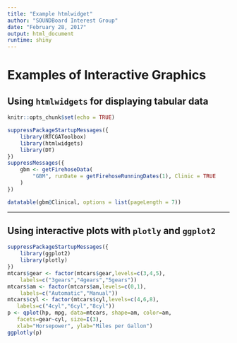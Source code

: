 ```yaml
---
title: "Example htmlwidget"
author: "SOUNDBoard Interest Group"
date: "February 28, 2017"
output: html_document
runtime: shiny
---
```

# Examples of Interactive Graphics

## Using `htmlwidgets` for displaying tabular data

```r
knitr::opts_chunk$set(echo = TRUE)
```

```r
suppressPackageStartupMessages({
    library(RTCGAToolbox)
    library(htmlwidgets)
    library(DT)
})
suppressMessages({
    gbm <- getFirehoseData(
        "GBM", runDate = getFirehoseRunningDates(1), Clinic = TRUE
    )
})
```

```r
datatable(gbm@Clinical, options = list(pageLength = 7))
```

-----------------------------------------------------------------
## Using interactive plots with `plotly` and `ggplot2`

```r
suppressPackageStartupMessages({
    library(ggplot2)
    library(plotly)
})
mtcars$gear <- factor(mtcars$gear,levels=c(3,4,5),
  	labels=c("3gears","4gears","5gears")) 
mtcars$am <- factor(mtcars$am,levels=c(0,1),
  	labels=c("Automatic","Manual")) 
mtcars$cyl <- factor(mtcars$cyl,levels=c(4,6,8),
   labels=c("4cyl","6cyl","8cyl"))
p <- qplot(hp, mpg, data=mtcars, shape=am, color=am, 
   facets=gear~cyl, size=I(3),
   xlab="Horsepower", ylab="Miles per Gallon")
ggplotly(p)
```

